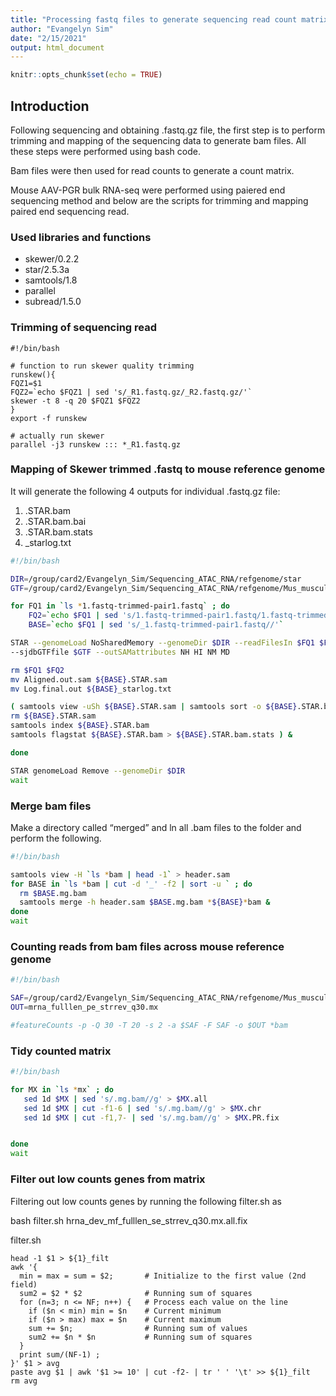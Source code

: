 ```yaml
---
title: "Processing fastq files to generate sequencing read count matrix"
author: "Evangelyn Sim"
date: "2/15/2021"
output: html_document
---
```


```r
knitr::opts_chunk$set(echo = TRUE)
```




## Introduction

Following sequencing and obtaining .fastq.gz file, the first step is to perform trimming and mapping of the sequencing data to generate bam files. All these steps were performed using bash code. 

Bam files were then used for read counts to generate a count matrix.

Mouse AAV-PGR bulk RNA-seq were performed using paiered end sequencing method and below are the scripts for trimming and mapping paired end sequencing read.


### Used libraries and functions

* skewer/0.2.2
* star/2.5.3a
* samtools/1.8
* parallel
* subread/1.5.0


### Trimming of sequencing read

    #!/bin/bash

    # function to run skewer quality trimming
    runskew(){
    FQZ1=$1
    FQZ2=`echo $FQZ1 | sed 's/_R1.fastq.gz/_R2.fastq.gz/'`
    skewer -t 8 -q 20 $FQZ1 $FQZ2
    }
    export -f runskew

    # actually run skewer
    parallel -j3 runskew ::: *_R1.fastq.gz


### Mapping of Skewer trimmed .fastq to mouse reference genome

It will generate the following 4 outputs for individual .fastq.gz file:

1. .STAR.bam
2. .STAR.bam.bai
3. .STAR.bam.stats
4. _starlog.txt

```bash

#!/bin/bash

DIR=/group/card2/Evangelyn_Sim/Sequencing_ATAC_RNA/refgenome/star
GTF=/group/card2/Evangelyn_Sim/Sequencing_ATAC_RNA/refgenome/Mus_musculus.GRCm38.96.gtf

for FQ1 in `ls *1.fastq-trimmed-pair1.fastq` ; do
    FQ2=`echo $FQ1 | sed 's/1.fastq-trimmed-pair1.fastq/1.fastq-trimmed-pair2.fastq/'`
    BASE=`echo $FQ1 | sed 's/_1.fastq-trimmed-pair1.fastq//'`

STAR --genomeLoad NoSharedMemory --genomeDir $DIR --readFilesIn $FQ1 $FQ2 --runThreadN 30 \
--sjdbGTFfile $GTF --outSAMattributes NH HI NM MD

rm $FQ1 $FQ2
mv Aligned.out.sam ${BASE}.STAR.sam
mv Log.final.out ${BASE}_starlog.txt

( samtools view -uSh ${BASE}.STAR.sam | samtools sort -o ${BASE}.STAR.bam
rm ${BASE}.STAR.sam
samtools index ${BASE}.STAR.bam
samtools flagstat ${BASE}.STAR.bam > ${BASE}.STAR.bam.stats ) &

done

STAR genomeLoad Remove --genomeDir $DIR
wait


```

### Merge bam files

Make a directory called "merged" and ln all .bam files to the folder and perform the following.

```bash
#!/bin/bash

samtools view -H `ls *bam | head -1` > header.sam
for BASE in `ls *bam | cut -d '_' -f2 | sort -u ` ; do
  rm $BASE.mg.bam
  samtools merge -h header.sam $BASE.mg.bam *${BASE}*bam &
done
wait


```


### Counting reads from bam files across mouse reference genome

```bash

#!/bin/bash

SAF=/group/card2/Evangelyn_Sim/Sequencing_ATAC_RNA/refgenome/Mus_musculus.GRCm38.96.fulllength.saf
OUT=mrna_fulllen_pe_strrev_q30.mx

#featureCounts -p -Q 30 -T 20 -s 2 -a $SAF -F SAF -o $OUT *bam


```



### Tidy counted matrix

```bash

#!/bin/bash

for MX in `ls *mx` ; do
   sed 1d $MX | sed 's/.mg.bam//g' > $MX.all
   sed 1d $MX | cut -f1-6 | sed 's/.mg.bam//g' > $MX.chr
   sed 1d $MX | cut -f1,7- | sed 's/.mg.bam//g' > $MX.PR.fix


done
wait

```

### Filter out low counts genes from matrix

Filtering out low counts genes by running the following filter.sh as 

  bash filter.sh hrna_dev_mf_fulllen_se_strrev_q30.mx.all.fix

  filter.sh

    head -1 $1 > ${1}_filt
    awk '{
      min = max = sum = $2;       # Initialize to the first value (2nd field)
      sum2 = $2 * $2              # Running sum of squares
      for (n=3; n <= NF; n++) {   # Process each value on the line
        if ($n < min) min = $n    # Current minimum
        if ($n > max) max = $n    # Current maximum
        sum += $n;                # Running sum of values
        sum2 += $n * $n           # Running sum of squares
      }
      print sum/(NF-1) ;
    }' $1 > avg
    paste avg $1 | awk '$1 >= 10' | cut -f2- | tr ' ' '\t' >> ${1}_filt
    rm avg

